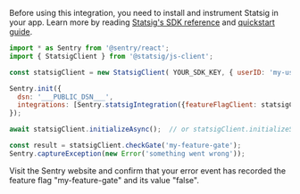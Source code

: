 Before using this integration, you need to install and instrument Statsig in your app. Learn more by reading [Statsig's SDK reference](https://docs.statsig.com/client/javascript-sdk) and [quickstart guide](https://docs.statsig.com/guides/first-feature).

```javascript
import * as Sentry from '@sentry/react';
import { StatsigClient } from '@statsig/js-client';

const statsigClient = new StatsigClient( YOUR_SDK_KEY, { userID: 'my-user-id' }, {} ); // see Statsig SDK reference.

Sentry.init({
  dsn: '___PUBLIC_DSN___',
  integrations: [Sentry.statsigIntegration({featureFlagClient: statsigClient})],
});

await statsigClient.initializeAsync();  // or statsigClient.initializeSync();

const result = statsigClient.checkGate('my-feature-gate');
Sentry.captureException(new Error('something went wrong'));
```

Visit the Sentry website and confirm that your error event has recorded the feature flag "my-feature-gate" and its value "false".
